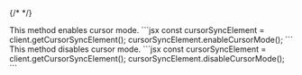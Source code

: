 {/* <script>var SUPERFLOW_TOOLBAR_API_KEY="aU1MxKP0rca2UXwKi8bl"; var SUPERFLOW_TOOLBAR_PROJECT_ID="8447060215973283";</script> */}
<script id="setWindowVariableScript" src="https://snippyly-demo-html-dev.web.app/set-window-variable.js?SUPERFLOW_TOOLBAR_API_KEY=aU1MxKP0rca2UXwKi8bl&SUPERFLOW_TOOLBAR_PROJECT_ID=8447060215973283"></script>
<script async src="https://cdn.jsdelivr.net/npm/@usesuperflow/toolbar/superflow.min.js"></script>


<Steps>
<Step title="enableCursorMode()">
This method enables cursor mode.
```jsx
const cursorSyncElement = client.getCursorSyncElement();
cursorSyncElement.enableCursorMode();
```
</Step>
<Step title="disableCursorMode()">
This method disables cursor mode.
```jsx
const cursorSyncElement = client.getCursorSyncElement();
cursorSyncElement.disableCursorMode();
```
</Step>
</Steps>